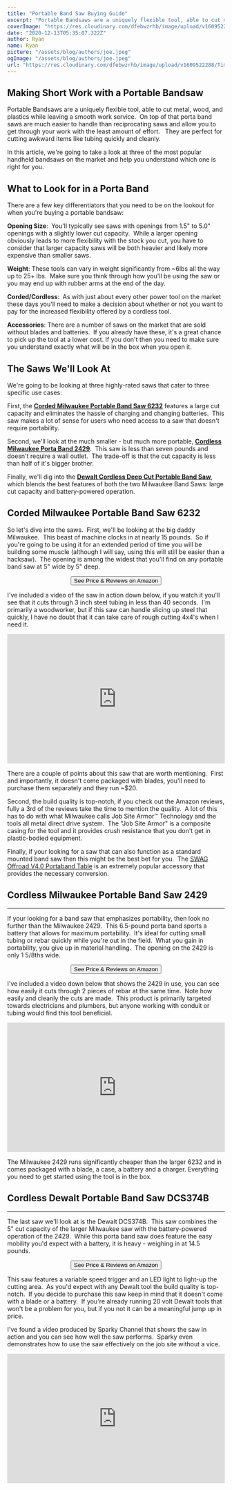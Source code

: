 ```yaml
---
title: "Portable Band Saw Buying Guide"
excerpt: "Portable Bandsaws are a uniquely flexible tool, able to cut metal, wood, and plastics while leaving a smooth service. On top of that porta bands are easy to handle and manuever around the shop and worksite."
coverImage: "https://res.cloudinary.com/dfebwzrhb/image/upload/v1609522340/TimberTools/Portable-Band-Saws.jpg"
date: "2020-12-13T05:35:07.322Z"
author: Ryan
name: Ryan
picture: "/assets/blog/authors/joe.jpeg"
ogImage: "/assets/blog/authors/joe.jpeg"
url: "https://res.cloudinary.com/dfebwzrhb/image/upload/v1609522288/TimberTools/Portable-Band-Saws.jpg"
---
```


## Making Short Work with a Portable Bandsaw

Portable Bandsaws are a uniquely flexible tool, able to cut metal, wood, and plastics while leaving a smooth work service.  On top of that porta band saws are much easier to handle than reciprocating saws and allow you to get through your work with the least amount of effort.   They are perfect for cutting awkward items like tubing quickly and cleanly.

In this article, we're going to take a look at three of the most popular handheld bandsaws on the market and help you understand which one is right for you.

## What to Look for in a Porta Band 

There are a few key differentiators that you need to be on the lookout for when you're buying a portable bandsaw:

**Opening Size**:  You'll typically see saws with openings from 1.5" to 5.0" openings with a slightly lower cut capacity.  While a larger opening obviously leads to more flexibility with the stock you cut, you have to consider that larger capacity saws will be both heavier and likely more expensive than smaller saws.

**Weight**: These tools can vary in weight significantly from ~6lbs all the way up to 25+ lbs.  Make sure you think through how you'll be using the saw or you may end up with rubber arms at the end of the day.

**Corded/Cordless**:  As with just about every other power tool on the market these days you'll need to make a decision about whether or not you want to pay for the increased flexibility offered by a cordless tool.

**Accessories**: There are a number of saws on the market that are sold without blades and batteries.  If you already have these, it's a great chance to pick up the tool at a lower cost. If you don't then you need to make sure you understand exactly what will be in the box when you open it.

## The Saws We'll Look At

We're going to be looking at three highly-rated saws that cater to three specific use cases:

First, the [**Corded Milwaukee Portable Band Saw 6232**](https://amzn.to/2oO9EIZ) features a large cut capacity and eliminates the hassle of charging and changing batteries.  This saw makes a lot of sense for users who need access to a saw that doesn't require portability.

Second, we'll look at the much smaller - but much more portable, [**Cordless Milwaukee Porta Band 2429**](https://amzn.to/2M8Tink).  This saw is less than seven pounds and doesn't require a wall outlet.  The trade-off is that the cut capacity is less than half of it's bigger brother.

Finally, we'll dig into the [**Dewalt Cordless Deep Cut Portable Band Saw**](https://amzn.to/2NmqeNP), which blends the best features of both the two Milwaukee Band Saws: large cut capacity and battery-powered operation.

## **Corded Milwaukee Portable Band Saw 6232**

So let's dive into the saws.  First, we'll be looking at the big daddy Milwaukee.  This beast of machine clocks in at nearly 15 pounds.  So if you're going to be using it for an extended period of time you will be building some muscle (although I will say, using this will still be easier than a hacksaw).  The opening is among the widest that you'll find on any portable band saw at 5" wide by 5" deep.

<div style="width: 100%; text-align: center">
  <a href="https://amzn.to/2oO9EIZ">
    <button>See Price & Reviews on Amazon</button>
  </a>
</div>

I've included a video of the saw in action down below, if you watch it you'll see that it cuts through 3 inch steel tubing in less than 40 seconds.  I'm primarily a woodworker, but if this saw can handle slicing up steel that quickly, I have no doubt that it can take care of rough cutting 4x4's when I need it.

<iframe
  style="width: 100%; margin: auto"
  width="400"
  height="300"
  src="https://www.youtube.com/embed/dPcRWV1DUIY"
  frameborder="0"
  allow="accelerometer; autoplay; clipboard-write; encrypted-media; gyroscope; picture-in-picture"
  allowfullscreen
></iframe>

There are a couple of points about this saw that are worth mentioning.  First and importantly, it doesn't come packaged with blades, you'll need to purchase
them separately and they run ~$20.

Second, the build quality is top-notch, if you check out the Amazon reviews, fully a 3rd of the reviews take the time to mention the quality.  A lot of this has to do with what Milwaukee calls Job Site Armor™ Technology and the tools all metal direct drive system.  The "Job Site Armor" is a composite casing for the tool and it provides crush resistance that you don't get in plastic-bodied equipment.

Finally, if your looking for a saw that can also function as a standard mounted band saw then this might be the best bet for you.  The [SWAG Offroad V4.0 Portaband Table](https://amzn.to/2NpsvIf) is an extremely popular accessory that provides the necessary conversion.

## **Cordless Milwaukee Portable Band Saw 2429**

---

If your looking for a band saw that emphasizes portability, then look no further than the Milwaukee 2429.  This 6.5-pound porta band sports a battery that allows for maximum portability.  It's ideal for cutting small tubing or rebar quickly while you're out in the field.  What you gain in portability, you give up in material handling.  The opening on the 2429 is only 1 5/8ths wide.

<div style="width: 100%; text-align: center">
  <a href="https://amzn.to/2M8Tink">
    <button>See Price & Reviews on Amazon</button>
  </a>
</div>

I've included a video down below that shows the 2429 in use, you can see how easily it cuts through 2 pieces of rebar at the same time.  Note how easily and cleanly the cuts are made.  This product is primarily targeted towards electricians and plumbers, but anyone working with conduit or tubing would find this tool beneficial.

<iframe
  style="width: 100%; margin: auto"
  width="400"
  height="300"
  src="https://www.youtube.com/embed/8ZBRKTc6JZs"
  frameborder="0"
  allow="accelerometer; autoplay; clipboard-write; encrypted-media; gyroscope; picture-in-picture"
  allowfullscreen
></iframe>

The Milwaukee 2429 runs significantly cheaper than the larger 6232 and in comes packaged with a blade, a case, a battery and a charger. Everything you need to get started using the tool is in the box.

## **Cordless Dewalt Portable Band Saw DCS374B**

---

The last saw we'll look at is the Dewalt DCS374B.  This saw combines the 5" cut capacity of the larger Milwaukee saw with the battery-powered operation of the 2429.  While this porta band saw does feature the easy mobility you'd expect with a battery, it is heavy - weighing in at 14.5 pounds.

<div style="width: 100%; text-align: center">
  <a href="https://amzn.to/2NmqeNP">
    <button>See Price & Reviews on Amazon</button>
  </a>
</div>

This saw features a variable speed trigger and an LED light to light-up the cutting area.  As you'd expect with any Dewalt tool the build quality is top-notch.  If you decide to purchase this saw keep in mind that it doesn't come with a blade or a battery.  If you're already running 20 volt Dewalt tools that won't be a problem for you, but if you not it can be a meaningful jump up in price.

I've found a video produced by Sparky Channel that shows the saw in action and you can see how well the saw performs.  Sparky even demonstrates how to use the saw effectively on the job site without a vice.

<iframe
  style="width: 100%; margin: auto"
  width="400"
  height="300"
  src="https://www.youtube.com/embed/Bb1HuW-mxcY"
  frameborder="0"
  allow="accelerometer; autoplay; clipboard-write; encrypted-media; gyroscope; picture-in-picture"
  allowfullscreen
></iframe>
